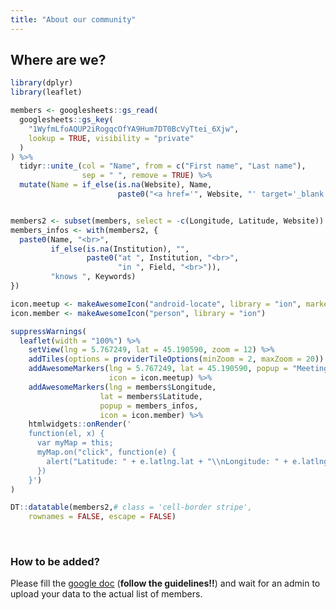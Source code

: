 ```yaml
---
title: "About our community"
---
```


## Where are we?

```r
library(dplyr)
library(leaflet)
```

```r
members <- googlesheets::gs_read(
  googlesheets::gs_key(
    "1WyfmLfoAQUP2iRogqcOfYA9Hum7DT0BcVyTtei_6Xjw", 
    lookup = TRUE, visibility = "private"
  )
) %>% 
  tidyr::unite_(col = "Name", from = c("First name", "Last name"),
                sep = " ", remove = TRUE) %>%
  mutate(Name = if_else(is.na(Website), Name, 
                        paste0("<a href='", Website, "' target='_blank'>", Name, "</a>")))


members2 <- subset(members, select = -c(Longitude, Latitude, Website))
members_infos <- with(members2, {
  paste0(Name, "<br>",
         if_else(is.na(Institution), "", 
                 paste0("at ", Institution, "<br>",
                        "in ", Field, "<br>")),
         "knows ", Keywords)
})

icon.meetup <- makeAwesomeIcon("android-locate", library = "ion", markerColor = "red")
icon.member <- makeAwesomeIcon("person", library = "ion")
```

```r
suppressWarnings(
  leaflet(width = "100%") %>% 
    setView(lng = 5.767249, lat = 45.190590, zoom = 12) %>% 
    addTiles(options = providerTileOptions(minZoom = 2, maxZoom = 20)) %>%
    addAwesomeMarkers(lng = 5.767249, lat = 45.190590, popup = "Meeting location",
                      icon = icon.meetup) %>%
    addAwesomeMarkers(lng = members$Longitude, 
                    lat = members$Latitude, 
                    popup = members_infos,
                    icon = icon.member) %>%
    htmlwidgets::onRender('
    function(el, x) {
      var myMap = this;
      myMap.on("click", function(e) {
        alert("Latitude: " + e.latlng.lat + "\\nLongitude: " + e.latlng.lng)
      })
    }')
)
```

```r
DT::datatable(members2,# class = 'cell-border stripe',
	rownames = FALSE, escape = FALSE)
```

<br>

### How to be added?

Please fill the [google doc](https://docs.google.com/spreadsheets/d/1qdG7PPlRCAU8L6Hhq1D2zT0q9LWDUzBfq7mIzz_6Dm8/edit?usp=sharing) (**follow the guidelines!!**) and wait for an admin to upload your data to the actual list of members.


